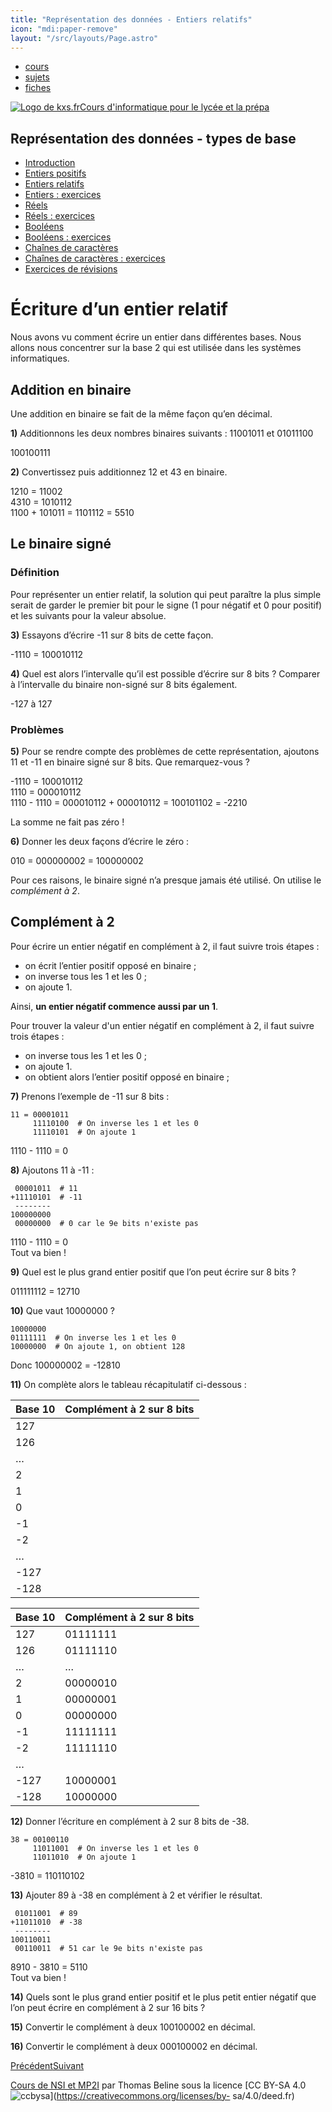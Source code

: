 ```yaml
---
title: "Représentation des données - Entiers relatifs"
icon: "mdi:paper-remove"
layout: "/src/layouts/Page.astro"
---
```


  * [cours](https://kxs.fr/cours/)
  * [sujets](https://kxs.fr/sujets/)
  * [fiches](https://kxs.fr/fiches/)

[![Logo de kxs.fr](/img/logo.svg)](https://kxs.fr/)[Cours d'informatique pour
le lycée et la prépa](https://kxs.fr/cours/)

## Représentation des données - types de base

  * [Introduction](.)
  * [Entiers positifs](entiers-positifs)
  * [Entiers relatifs](entiers-relatifs)
  * [Entiers : exercices](entiers-exercices)
  * [Réels](reels)
  * [Réels : exercices](reels-exercices)
  * [Booléens](booleens)
  * [Booléens : exercices](booleens-exercices)
  * [Chaînes de caractères](chaines-caracteres)
  * [Chaînes de caractères : exercices](chaines-caracteres-exercices)
  * [Exercices de révisions](revisions-exercices)

# Écriture d’un entier relatif

Nous avons vu comment écrire un entier dans différentes bases. Nous allons
nous concentrer sur la base 2 qui est utilisée dans les systèmes
informatiques.

## Addition en binaire

Une addition en binaire se fait de la même façon qu’en décimal.

**1)** Additionnons les deux nombres binaires suivants : 11001011 et 01011100

100100111

**2)** Convertissez puis additionnez 12 et 43 en binaire.

1210 = 11002  
4310 = 1010112  
1100 + 101011 = 1101112 = 5510

## Le binaire signé

### Définition

Pour représenter un entier relatif, la solution qui peut paraître la plus
simple serait de garder le premier bit pour le signe (1 pour négatif et 0 pour
positif) et les suivants pour la valeur absolue.

**3)** Essayons d’écrire -11 sur 8 bits de cette façon.

-1110 = 100010112  

**4)** Quel est alors l’intervalle qu’il est possible d’écrire sur 8 bits ?
Comparer à l’intervalle du binaire non-signé sur 8 bits également.

-127 à 127 

### Problèmes

**5)** Pour se rendre compte des problèmes de cette représentation, ajoutons
11 et -11 en binaire signé sur 8 bits. Que remarquez-vous ?

-1110 = 100010112  
1110 = 000010112  
1110 \- 1110 = 000010112 \+ 000010112 = 100101102 = -2210  

La somme ne fait pas zéro !

**6)** Donner les deux façons d’écrire le zéro :

010 = 000000002 = 100000002

Pour ces raisons, le binaire signé n’a presque jamais été utilisé. On utilise
le _complément à 2_.

## Complément à 2

Pour écrire un entier négatif en complément à 2, il faut suivre trois étapes :

  * on écrit l’entier positif opposé en binaire ;
  * on inverse tous les 1 et les 0 ;
  * on ajoute 1.

Ainsi, **un entier négatif commence aussi par un 1**.

Pour trouver la valeur d'un entier négatif en complément à 2, il faut suivre
trois étapes :

  * on inverse tous les 1 et les 0 ;
  * on ajoute 1.
  * on obtient alors l’entier positif opposé en binaire ;

**7)** Prenons l’exemple de -11 sur 8 bits :

    
    
    11 = 00001011
         11110100  # On inverse les 1 et les 0
    	 11110101  # On ajoute 1

1110 \- 1110 = 0

**8)** Ajoutons 11 à -11 :

    
    
     00001011  # 11
    +11110101  # -11
     --------
    100000000
     00000000  # 0 car le 9e bits n'existe pas

1110 \- 1110 = 0  
Tout va bien !

**9)** Quel est le plus grand entier positif que l’on peut écrire sur 8 bits ?

011111112 = 12710  

**10)** Que vaut 10000000 ?

    
    
    10000000
    01111111  # On inverse les 1 et les 0
    10000000  # On ajoute 1, on obtient 128

Donc 100000002 = -12810

**11)** On complète alors le tableau récapitulatif ci-dessous :

Base 10 | Complément à 2 sur 8 bits  
---|---  
127 |   
126 |   
… |   
2 |   
1 |   
0 |   
-1 |   
-2 |   
… |   
-127 |   
-128 |   
  
Base 10 | Complément à 2 sur 8 bits  
---|---  
127 | 01111111  
126 | 01111110  
… | …  
2 | 00000010  
1 | 00000001  
0 | 00000000  
-1 | 11111111  
-2 | 11111110  
… |   
-127 | 10000001  
-128 | 10000000  
  
**12)** Donner l’écriture en complément à 2 sur 8 bits de -38.

    
    
    38 = 00100110
         11011001  # On inverse les 1 et les 0
    	 11011010  # On ajoute 1

-3810 = 110110102

**13)** Ajouter 89 à -38 en complément à 2 et vérifier le résultat.

    
    
     01011001  # 89
    +11011010  # -38
     --------
    100110011
     00110011  # 51 car le 9e bits n'existe pas

8910 \- 3810 = 5110  
Tout va bien !

**14)** Quels sont le plus grand entier positif et le plus petit entier
négatif que l’on peut écrire en complément à 2 sur 16 bits ?

**15)** Convertir le complément à deux 100100002 en décimal.

**16)** Convertir le complément à deux 000100002 en décimal.

[Précédent](entiers-positifs)[Suivant](entiers-exercices)

[Cours de NSI et MP2I](https://kxs.fr/cours/) par Thomas Beline sous la
licence [CC BY-SA 4.0
![ccbysa](/img/ccbysa.svg)](https://creativecommons.org/licenses/by-
sa/4.0/deed.fr)

